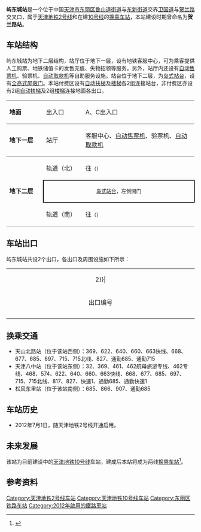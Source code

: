 {{noteTA 
|G1 =Transport}}
{{Infobox station
|name = 屿东城
|eng_name = Yudongcheng
|linecolour = {{天津地铁颜色|2}}
|linecolour2 = {{天津地铁颜色|10}}
|image = Platform of L2 Yudongcheng Station (20200426111411).jpg
|caption = 屿东城站站台（2020年4月）
|other_name = 
|country = {{PRC}}
|borough = [[天津市|天津市]][[东丽区|东丽区]][[鲁山道街道|鲁山道街道]]与[[东新街道_(天津市)|东新街道]]交界
|address = [[卫国道|卫国道]]与[[贺兰路|贺兰路]]交叉口
|coordinates = {{coord|39|8|46.6256|N|117|16|22.3676|E|display=inline,title|Region:CH_type}}
|elevation = 
|operator = [[天津轨道交通集团|天津轨道交通集团]]
|lines = {{天津地铁线路名|2|SL}}<br />{{天津地铁线路名|10|SL}}（建设中）
|distance = 
|platform = 各1座[[岛式站台|岛式站台]]
|tracks = 各2条
|bus_routes = 
|bus_stands = 
|connections = 公交站
|structure = 地下车站
|hall = 地下站厅
|depth = 
|levels = 
|interchange = 
|exits = 2个
|lift = 
|escalator = 5条
|architect = 
|architectural_style = 
|colour = {{天津地铁线路名|2|S}}：白色
|type = 
|status = {{天津地铁线路名|2|S}}：运营中<br />{{天津地铁线路名|10|S}}：建设中
|code = 
|zone = 
|classification = 
|website = 
|built = 
|opened = {{天津地铁线路名|2|S}}：2012年7月1日
|closed = 
|pass_year = 
|passengers = 
|pass_system = 
|pass_rank = 
|mpassengers = 
|trains = 
|station_hours = 
|hours = 
|first = 往{{天津地铁起讫站|2|R}}：06:11<br />往{{天津地铁起讫站|2|L}}：06:00
|last = 往{{天津地铁起讫站|2|R}}：23:30<br />往{{天津地铁起讫站|2|L}}：23:07
|adjacent = {{adjacent stations|system=天津地铁
|line1=2|left1=翠阜新村|right1=登州路
|line2=10|left2=崂山道|type2=建设中}}
|other_services = 
|route_map = 
}}
'''屿东城站'''是一个位于中国[[天津市|天津市]][[东丽区|东丽区]][[鲁山道街道|鲁山道街道]]与[[东新街道_(天津市)|东新街道]]交界[[卫国道|卫国道]]与[[贺兰路|贺兰路]]交叉口，属于[[天津地铁|天津地铁]][[天津地铁2号线|2号线]]和在建[[天津地铁10号线|10号线]]的[[换乘车站|换乘车站]]，本站建设时期曾命名为'''贺兰路站'''。

==车站结构==
屿东城站为地下二层结构，站厅位于地下一层，设有地铁客服中心，可为乘客提供人工购票、地铁储值卡的发售充值、失物招领等服务。另外，站厅内还设有[[自动售票机|自动售票机]]、验票机、[[自动取款机|自动取款机]]等自助服务设施。站台位于地下二层，为[[岛式站台|岛式站台]]，设有[[屏蔽门|全高式屏蔽门]]。本站付费区设有[[自动扶梯|自动扶梯]]及[[楼梯|楼梯]]各2组连接站台，非付费区亦设有2组[[自动扶梯|自动扶梯]]及2组[[楼梯|楼梯]]连接地面各出口。

{|cellspacing=0 cellpadding=3
|-
|style="border-top:solid 1px gray;border-bottom:solid 1px gray;" valign=top width=100|'''地面'''
|style="border-top:solid 1px gray;border-bottom:solid 1px gray;" valign=top width=100|出入口
|style="border-top:solid 1px gray;border-bottom:solid 1px gray;" valign=top width=350|A、C出入口
|-
|style="border-bottom:solid 1px gray;" valign=top|'''地下一层'''
|style="border-bottom:solid 1px gray;" valign=top|站厅
|style="border-bottom:solid 1px gray;" valign=top|客服中心、[[自动售票机|自动售票机]]、验票机、[[自动取款机|自动取款机]]
|-
|style="border-bottom:solid 1px gray;" rowspan=3 valign=top|'''地下二层'''
|轨道（北）
|{{arrow|L}} {{天津地铁线路名|2|c}}往{{站|曹庄}}<small>（{{站|翠阜新村}}）</small>
|-
|style="border-right:solid 2px black;border-left:solid 2px black;border-top:solid 2px black;border-bottom:solid 2px black;" colspan=2|<center><small>[[岛式站台|岛式站台]]，左側開门</small></center>
|-
|style="border-bottom:solid 1px gray;"|轨道（南）
|style="border-bottom:solid 1px gray;"|{{arrow|R}} {{天津地铁线路名|2|c}}往{{站|滨海国际机场}}<small>（{{站|登州路}}）</small>
|}

== 车站出口 ==
屿东城站共设2个出口，各出口及周围设施如下所示：
{| class="wikitable" style="width:65%"
|colspan=4 align="center" bgcolor={{天津地铁颜色|2}}|
|-
! style="width:9%" | 出口编号
! style="width:25%" | 地点
! style="width:53%" | 可到达目的地
|-
| align="center" style="border-bottom:none" | {{港鐵出口|A}}  ||卫国道北侧、贺兰路西侧||紫玉园、蓝山园
|-
| align="center" style="border-bottom:none" | {{港鐵出口|C}}  ||卫国道北侧、贺兰路东侧||天津八中、云丽园、俪景园、秀丽园、鲁山街道
|}

== 换乘交通 ==
*天山北路站（位于该站西侧）：369、622、640、660、663快线、668、677、685、697、715、715北线、827、通勤685、通勤715
*天津八中站（位于该站东侧）：32、369、461、462航母旅游专线、462专线、468、574、622、640、660、663快线、668、677、685、697、715、715北线、817、827、快速1、通勤685、通勤快速1
*松风东里站（位于该站南侧）：685、866、907、通勤685

== 车站历史 ==
*2012年7月1日，随天津地铁2号线开通启用。

==未来发展==
{{TJ Future infrastructure}}
该站为目前建设中的[[天津地铁|天津地铁]][[天津地铁10号线|10号线]]车站，建成后本站将成为两线[[换乘车站|换乘车站]]<ref>{{cite news | title = 10号线共设21座车站 一期工程自梨园头至屿东城 | publisher = 北方网 | date = 2015-12-30 | url = http://news.enorth.com.cn/system/2015/12/30/030726654.shtml | accessdate = 2018-05-17 | language = zh | archive-date = 2019-08-03 | archive-url = https://web.archive.org/web/20190803062854/http://news.enorth.com.cn/system/2015/12/30/030726654.shtml | dead-url = no }}</ref>。

== 参考资料 ==
<div class="references-small">
<references />
</div>

{{Commonscat|Yudongcheng Station}}

{{天津地铁2号线}}
{{天津地铁10号线}}
{{天津轨道交通车站列表}}

[[Category:天津地铁2号线车站|Category:天津地铁2号线车站]]
[[Category:天津地铁10号线车站|Category:天津地铁10号线车站]]
[[Category:东丽区铁路车站|Category:东丽区铁路车站]]
[[Category:2012年啟用的鐵路車站|Category:2012年啟用的鐵路車站]]
